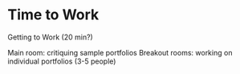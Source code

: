 # Time to Work

Getting to Work (20 min?)

Main room: critiquing sample portfolios
Breakout rooms: working on individual portfolios (3-5 people)
